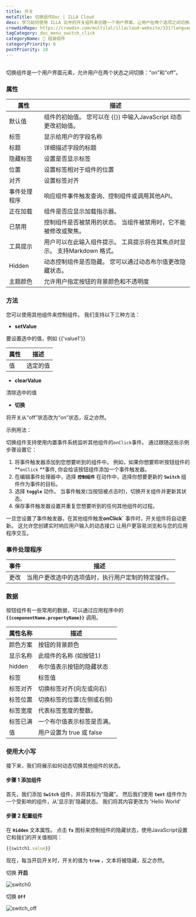 ```yaml
---
title: 开关
metaTitle: 切换组件Doc | ILLA Cloud
desc: 学习如何使用 ILLA 云中的开关组件来创建一个用户界面，让用户在两个选项之间切换。 查看开关的示例和属性。
crowdinRepo: https://crowdin.com/multilal/illacloud-website/331?languages=zhcn&filter=basic&value=0
tagCategory: doc_menu_switch_click
categoryName: 🧬 组装组件
categoryPriority: 6
postPriority: 10
---
```


## <h2 hidden>什么是开关？</h2>

切换组件是一个用户界面元素，允许用户在两个状态之间切换：“on”和“off”。

### 属性

| 属性     | 描述                                         |
| ------ | ------------------------------------------ |
| 默认值    | 组件的初始值。 您可以在 {{}} 中输入JavaScript 动态更改初始值。   |
| 标签     | 显示给用户的字段名称                                 |
| 标题     | 详细描述字段的标题                                  |
| 隐藏标签   | 设置是否显示标签                                   |
| 位置     | 设置标签相对于组件的位置                               |
| 对齐     | 设置标签对齐                                     |
| 事件处理程序 | 响应组件事件触发查询、控制组件或调用其他API。                   |
| 正在加载   | 组件是否应显示加载指示器。                              |
| 已禁用    | 控制组件是否被禁用的状态。 当组件被禁用时，它不能被修改或聚焦。           |
| 工具提示   | 用户可以在此输入组件提示。 工具提示将在其焦点时显示。 支持Markdown 格式。 |
| Hidden | 动态控制组件是否隐藏。 您可以通过动态布尔值更改隐藏状态。              |
| 主题颜色   | 允许用户指定按钮的背景颜色和不透明度                         |

### 方法

您可以使用其他组件来控制组件。 我们支持以下三种方法：

-   **setValue**

要设置选中的值，例如 {{'value1'}}

| 属性 | 描述   |
| -- | ---- |
| 值  | 选定的值 |

-   **clearValue**

清除选中的值

-   **切换**

将开关从“off”状态改为“on”状态，反之亦然。

示例用法：

切换组件支持使用内置事件系统监听其他组件的`onClick`事件。 通过跟随这些示例步骤设置它：

1.  将事件触发器添加到您想要听到的组件中。 例如，如果你想要聆听按钮组件的 **`onClick` **事件, 你会给该按钮组件添加一个事件触发器。
2.  在编辑事件处理器中，选择 **`控制组件`** 在动作中，选择你想要更新的 **`Switch`** 组件作为事件的目标。
3.  选择 **`toggle`** 动作。 当事件触发(当按钮被点击时)，切换开关组件并更新其状态。
4.  保存事件触发器设置并重复您想要听到的任何其他组件的过程。

一旦您设置了事件触发器，在其他组件触发**onClick\`** 事件时，开关组件将自动更新。 这允许您创建实时响应用户输入的动态接口 让用户更容易浏览和与您的应用程序交互。

### 事件处理程序

| 事件 | 描述                        |
| -- | ------------------------- |
| 更改 | 当用户更改选中的选项值时，执行用户定制的特定操作。 |

### 数据

按钮组件有一些常用的数据，可以通过应用程序中的 **`{{componentName.propertyName}}`** 调用。

| 属性名称   | 描述                  |
| ------ | ------------------- |
| 颜色方案   | 按钮的背景颜色             |
| 显示名称   | 此组件的名称 (如按钮1)       |
| hidden | 布尔值表示按钮的隐藏状态        |
| 标签     | 标签值                 |
| 标签对齐   | 切换标签对齐(向左或向右)       |
| 标签位置   | 切换标签的位置(左侧或右侧)      |
| 标签宽度   | 代表标签宽度的整数。          |
| 标签已满   | 一个布尔值表示标签是否满。       |
| 值      | 用户设置为 true 或 false  |

### 使用大小写

接下来，我们将展示如何动态切换其他组件的状态。 

#### 步骤 1 添加组件

首先，我们添加 **`Switch`** 组件，并将其标为“隐藏”。 然后我们使用 **`text`** 组件作为一个受影响的组件，从'显示到'隐藏状态。 我们将其内容更改为 'Hello World' 

#### 步骤 2 配置组件

在 **`Hidden`** 文本属性。 点击 **`fx`** 图标来控制组件的隐藏状态，使用JavaScript设置它和我们的开关值相同：

```jsx
{{switch1.value}}
```

现在，每当开启开关时，开关的值为 **`true`** ，文本将被隐藏，反之亦然。

切换 **开启** 

![switch0](https://cdn.illacloud.com/official-website/img/docs/switch0.png)

切换 **`Off`**

![switch_off](https://cdn.illacloud.com/official-website/img/docs/switch_off.png)
